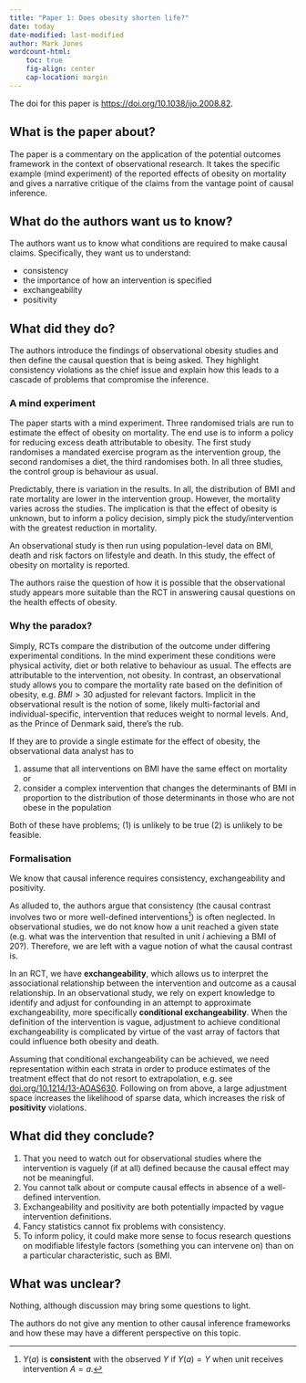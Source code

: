 ```yaml
---
title: "Paper 1: Does obesity shorten life?"
date: today
date-modified: last-modified
author: Mark Jones
wordcount-html:
    toc: true
    fig-align: center
    cap-location: margin
---
```



The doi for this paper is [https://doi.org/10.1038/ijo.2008.82](https://doi.org/10.1038/ijo.2008.82).


## What is the paper about?

The paper is a commentary on the application of the potential outcomes framework in the context of observational research.
It takes the specific example (mind experiment) of the reported effects of obesity on mortality and gives a narrative critique of the claims from the vantage point of causal inference.

## What do the authors want us to know?

The authors want us to know what conditions are required to make causal claims.
Specifically, they want us to understand:

+ consistency
+ the importance of how an intervention is specified
+ exchangeability
+ positivity

## What did they do?

The authors introduce the findings of observational obesity studies and then define the causal question that is being asked.
They highlight consistency violations as the chief issue and explain how this leads to a cascade of problems that compromise the inference.

### A mind experiment

The paper starts with a mind experiment.
Three randomised trials are run to estimate the effect of obesity on mortality.
The end use is to inform a policy for reducing excess death attributable to obesity.
The first study randomises a mandated exercise program as the intervention group, the second randomises a diet, the third randomises both.
In all three studies, the control group is behaviour as usual.

Predictably, there is variation in the results.
In all, the distribution of BMI and rate mortality are lower in the intervention group.
However, the mortality varies across the studies.
The implication is that the effect of obesity is unknown, but to inform a policy decision, simply pick the study/intervention with the greatest reduction in mortality.

An observational study is then run using population-level data on BMI, death and risk factors on lifestyle and death.
In this study, the effect of obesity on mortality is reported.

The authors raise the question of how it is possible that the observational study appears more suitable than the RCT in answering causal questions on the health effects of obesity.

### Why the paradox?

Simply, RCTs compare the distribution of the outcome under differing experimental conditions.
In the mind experiment these conditions were physical activity, diet or both relative to behaviour as usual.
The effects are attributable to the intervention, not obesity.
In contrast, an observational study allows you to compare the mortality rate based on the definition of obesity, e.g. $BMI \gt 30$ adjusted for relevant factors.
Implicit in the observational result is the notion of some, likely multi-factorial and individual-specific, intervention that reduces weight to normal levels.
And, as the Prince of Denmark said, there's the rub.


::: {.callout-note collapse=false}

If they are to provide a single estimate for the effect of obesity, the observational data analyst has to

1. assume that all interventions on BMI have the same effect on mortality or 
2. consider a complex intervention that changes the determinants of BMI in proportion to the distribution of those determinants in those who are not obese in the population

Both of these have problems; (1) is unlikely to be true (2) is unlikely to be feasible.

:::

### Formalisation 

We know that causal inference requires consistency, exchangeability and positivity.

As alluded to, the authors argue that consistency (the causal contrast involves two or more well-defined interventions^[$Y(a)$ is **consistent** with the observed $Y$ if $Y(a) = Y$ when unit receives intervention $A=a$.]) is often neglected.
In observational studies, we do not know how a unit reached a given state (e.g. what was the intervention that resulted in unit $i$ achieving a BMI of $20$?).
Therefore, we are left with a vague notion of what the causal contrast is.

In an RCT, we have **exchangeability**, which allows us to interpret the associational relationship between the intervention and outcome as a causal relationship.
In an observational study, we rely on expert knowledge to identify and adjust for confounding in an attempt to approximate exchangeability, more specifically **conditional exchangeability**.
When the definition of the intervention is vague, adjustment to achieve conditional exchangeability is complicated by virtue of the vast array of factors that could influence both obesity and death.

Assuming that conditional exchangeability can be achieved, we need representation within each strata in order to produce estimates of the treatment effect that do not resort to extrapolation, e.g. see [doi.org/10.1214/13-AOAS630](doi.org/10.1214/13-AOAS630).
Following on from above, a large adjustment space increases the likelihood of sparse data, which increases the risk of **positivity** violations.


## What did they conclude?

1. That you need to watch out for observational studies where the intervention is vaguely (if at all) defined because the causal effect may not be meaningful.
2. You cannot talk about or compute causal effects in absence of a well-defined intervention.
3. Exchangeability and positivity are both potentially impacted by vague intervention definitions.
4. Fancy statistics cannot fix problems with consistency.
5. To inform policy, it could make more sense to focus research questions on modifiable lifestyle factors (something you can intervene on) than on a particular characteristic, such as BMI.

## What was unclear?

Nothing, although discussion may bring some questions to light.

The authors do not give any mention to other causal inference frameworks and how these may have a different perspective on this topic.


